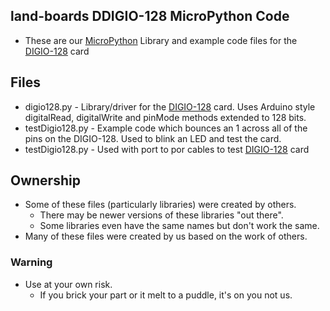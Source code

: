 == land-boards DDIGIO-128 MicroPython Code ==

* These are our [http://www.micropython.org/ MicroPython] Library and example code files for the [http://land-boards.com/blwiki/index.php?title=DIGIO-128 DIGIO-128] card

== Files ==

* digio128.py - Library/driver for the [http://land-boards.com/blwiki/index.php?title=DIGIO-128 DIGIO-128] card. Uses Arduino style digitalRead, digitalWrite and pinMode methods extended to 128 bits.
* testDigio128.py - Example code which bounces an 1 across all of the pins on the DIGIO-128. Used to blink an LED and test the card.
* testDigio128.py - Used with port to por cables to test [http://land-boards.com/blwiki/index.php?title=DIGIO-128 DIGIO-128] card 

== Ownership ==

* Some of these files (particularly libraries) were created by others.
** There may be newer versions of these libraries "out there".
** Some libraries even have the same names but don't work the same.
* Many of these files were created by us based on the work of others.

=== Warning ===

* Use at your own risk.
** If you brick your part or it melt to a puddle, it's on you not us.

